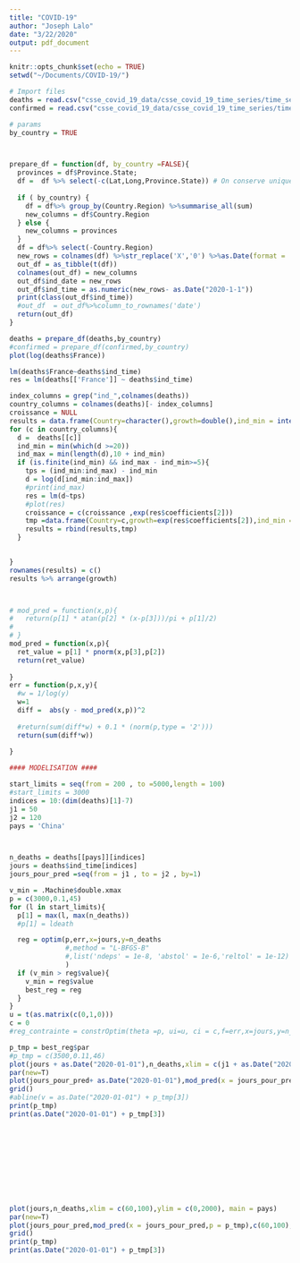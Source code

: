 ```yaml
---
title: "COVID-19"
author: "Joseph Lalo"
date: "3/22/2020"
output: pdf_document
---
```


```r
knitr::opts_chunk$set(echo = TRUE)
setwd("~/Documents/COVID-19/")
```


```r
# Import files
deaths = read.csv("csse_covid_19_data/csse_covid_19_time_series/time_series_covid19_deaths_global.csv")
confirmed = read.csv("csse_covid_19_data/csse_covid_19_time_series/time_series_covid19_confirmed_global.csv")


```

```r


# params
by_country = TRUE



prepare_df = function(df, by_country =FALSE){
  provinces = df$Province.State;
  df =  df %>% select(-c(Lat,Long,Province.State)) # On conserve uniquement les variables de nombre
  
  if ( by_country) {
    df = df%>% group_by(Country.Region) %>%summarise_all(sum)
    new_columns = df$Country.Region
  } else {
    new_columns = provinces
  }
  df = df%>% select(-Country.Region)
  new_rows = colnames(df) %>%str_replace('X','0') %>%as.Date(format = '%m.%d.%y')
  out_df = as_tibble(t(df))
  colnames(out_df) = new_columns
  out_df$ind_date = new_rows
  out_df$ind_time = as.numeric(new_rows- as.Date("2020-1-1"))
  print(class(out_df$ind_time))
  #out_df  = out_df%>%column_to_rownames('date')
  return(out_df)
}

deaths = prepare_df(deaths,by_country)
#confirmed = prepare_df(confirmed,by_country)
plot(log(deaths$France))

lm(deaths$France~deaths$ind_time)
res = lm(deaths[['France']] ~ deaths$ind_time)

index_columns = grep("ind_",colnames(deaths))
country_columns = colnames(deaths)[- index_columns]
croissance = NULL
results = data.frame(Country=character(),growth=double(),ind_min = integer(), ind_max = integer())
for (c in country_columns){
  d =  deaths[[c]]
  ind_min = min(which(d >=20))
  ind_max = min(length(d),10 + ind_min)
  if (is.finite(ind_min) && ind_max - ind_min>=5){
    tps = (ind_min:ind_max) - ind_min
    d = log(d[ind_min:ind_max])
    #print(ind_max)
    res = lm(d~tps)
    #plot(res)
    croissance = c(croissance ,exp(res$coefficients[2]))
    tmp =data.frame(Country=c,growth=exp(res$coefficients[2]),ind_min = ind_min, ind_max = ind_max)
    results = rbind(results,tmp)
  }

  
}
rownames(results) = c()
results %>% arrange(growth)



# mod_pred = function(x,p){
#   return(p[1] * atan(p[2] * (x-p[3]))/pi + p[1]/2)
#   
# }
mod_pred = function(x,p){
  ret_value = p[1] * pnorm(x,p[3],p[2])
  return(ret_value)
  
}
err = function(p,x,y){
  #w = 1/log(y)
  w=1
  diff =  abs(y - mod_pred(x,p))^2
  
  #return(sum(diff*w) + 0.1 * (norm(p,type = '2')))
  return(sum(diff*w))
  
}

#### MODELISATION ####

start_limits = seq(from = 200 , to =5000,length = 100)
#start_limits = 3000
indices = 10:(dim(deaths)[1]-7)
j1 = 50
j2 = 120
pays = 'China'



n_deaths = deaths[[pays]][indices]
jours = deaths$ind_time[indices]
jours_pour_pred =seq(from = j1 , to = j2 , by=1)

v_min = .Machine$double.xmax
p = c(3000,0.1,45)
for (l in start_limits){
  p[1] = max(l, max(n_deaths))
  #p[1] = ldeath  

  reg = optim(p,err,x=jours,y=n_deaths
              #,method = "L-BFGS-B"
              #,list('ndeps' = 1e-8, 'abstol' = 1e-6,'reltol' = 1e-12)
              )
  if (v_min > reg$value){
    v_min = reg$value
    best_reg = reg
  }
}  
u = t(as.matrix(c(0,1,0)))
c = 0
#reg_contrainte = constrOptim(theta =p, ui=u, ci = c,f=err,x=jours,y=n_deaths,grad = NULL)

p_tmp = best_reg$par
#p_tmp = c(3500,0.11,46)
plot(jours + as.Date("2020-01-01"),n_deaths,xlim = c(j1 + as.Date("2020-01-01"),j2 + as.Date("2020-01-01")),ylim = c(0,p_tmp[1]), main = pays,ylab = "nbr de morts",xlab='date')
par(new=T)
plot(jours_pour_pred+ as.Date("2020-01-01"),mod_pred(x = jours_pour_pred,p = p_tmp),xlim = c(j1 + as.Date("2020-01-01"),j2 + as.Date("2020-01-01")),ylim = c(0,p_tmp[1]),type = 'l',main = "",xlab = "", ylab = "")
grid()
#abline(v = as.Date("2020-01-01") + p_tmp[3])
print(p_tmp)
print(as.Date("2020-01-01") + p_tmp[3])











plot(jours,n_deaths,xlim = c(60,100),ylim = c(0,2000), main = pays)
par(new=T)
plot(jours_pour_pred,mod_pred(x = jours_pour_pred,p = p_tmp),c(60,100),ylim = c(0,2000),type = 'l',main = "")
grid()
print(p_tmp)
print(as.Date("2020-01-01") + p_tmp[3])

```

